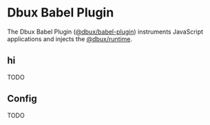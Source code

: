 # Dbux Babel Plugin

The Dbux Babel Plugin ([@dbux/babel-plugin](https://www.npmjs.com/package/@dbux/babel-plugin)) instruments JavaScript applications and injects the [@dbux/runtime](./dbux-runtime).


<!-- NOTE: we want a TOC on the side, but not inline. -->
<!-- see https://docusaurus.io/docs/markdown-features/inline-toc -->
<div style={{display: 'none'}}>
  <TOCInline toc={toc} />
</div>

## hi

TODO

## Config

TODO


